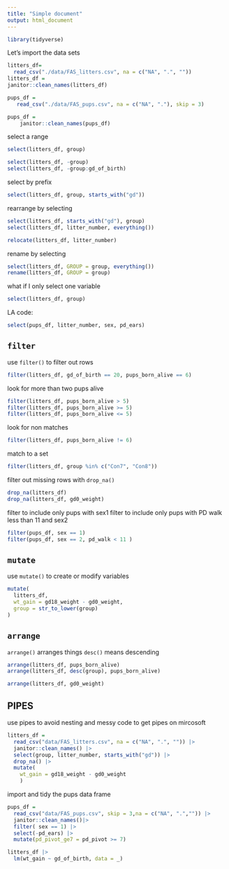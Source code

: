 ```yaml
---
title: "Simple document"
output: html_document
---
```


```r
library(tidyverse)
```

Let's import the data sets

```r
litters_df=
  read_csv("./data/FAS_litters.csv", na = c("NA", ".", ""))
litters_df = 
janitor::clean_names(litters_df)

pups_df =
   read_csv("./data/FAS_pups.csv", na = c("NA", "."), skip = 3)

pups_df = 
    janitor::clean_names(pups_df)
```

select a range

```r
select(litters_df, group)
```

```r
select(litters_df, -group)
select(litters_df, -group:gd_of_birth)
```

select by prefix

```r
select(litters_df, group, starts_with("gd"))
```

rearrange by selecting

```r
select(litters_df, starts_with("gd"), group)
select(litters_df, litter_number, everything())

relocate(litters_df, litter_number)
```

rename by selecting

```r
select(litters_df, GROUP = group, everything())
rename(litters_df, GROUP = group)
```

what if I only select one variable

```r
select(litters_df, group)

```

LA  code:

```r
select(pups_df, litter_number, sex, pd_ears)
```

## `filter`

use `filter()` to filter out rows

```r
filter(litters_df, gd_of_birth == 20, pups_born_alive == 6)
```

look for more than two pups alive

```r
filter(litters_df, pups_born_alive > 5)
filter(litters_df, pups_born_alive >= 5)
filter(litters_df, pups_born_alive <= 5)
```

look for non matches

```r
filter(litters_df, pups_born_alive != 6)
```

match to a set

```r
filter(litters_df, group %in% c("Con7", "Con8"))
```

filter out missing rows with `drop_na()`

```r
drop_na(litters_df)
drop_na(litters_df, gd0_weight)
```

filter to include only pups with sex1
filter to include only pups with PD walk less than 11 and sex2

```r
filter(pups_df, sex == 1)
filter(pups_df, sex == 2, pd_walk < 11 )
```

## `mutate`

use `mutate()` to create or modify variables

```r
mutate(
  litters_df,
  wt_gain = gd18_weight - gd0_weight,
  group = str_to_lower(group)
)
```


## `arrange`

`arrange()` arranges things
`desc()` means descending

```r
arrange(litters_df, pups_born_alive)
arrange(litters_df, desc(group), pups_born_alive)

arrange(litters_df, gd0_weight)
```


## PIPES

use pipes to avoid nesting and messy code 
to get pipes on mircosoft

```r
litters_df = 
  read_csv("data/FAS_litters.csv", na = c("NA", ".", "")) |> 
  janitor::clean_names() |> 
  select(group, litter_number, starts_with("gd")) |> 
  drop_na() |> 
  mutate(
    wt_gain = gd18_weight - gd0_weight
    )

```


import and tidy the pups data frame

```r
pups_df =
  read_csv("data/FAS_pups.csv", skip = 3,na = c("NA", ".","")) |> 
  janitor::clean_names()|>
  filter( sex == 1) |> 
  select(-pd_ears) |>
  mutate(pd_pivot_ge7 = pd_pivot >= 7)
```


```r
litters_df |> 
  lm(wt_gain ~ gd_of_birth, data = _)
```





